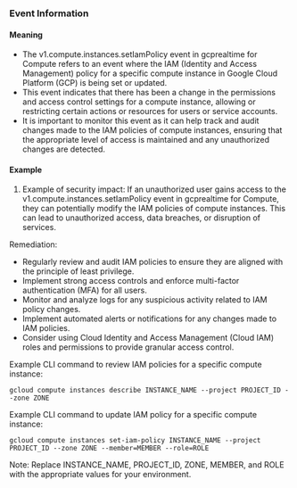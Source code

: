 
### Event Information

#### Meaning

- The v1.compute.instances.setIamPolicy event in gcprealtime for Compute refers to an event where the IAM (Identity and Access Management) policy for a specific compute instance in Google Cloud Platform (GCP) is being set or updated.
- This event indicates that there has been a change in the permissions and access control settings for a compute instance, allowing or restricting certain actions or resources for users or service accounts.
- It is important to monitor this event as it can help track and audit changes made to the IAM policies of compute instances, ensuring that the appropriate level of access is maintained and any unauthorized changes are detected.

#### Example

1. Example of security impact: If an unauthorized user gains access to the v1.compute.instances.setIamPolicy event in gcprealtime for Compute, they can potentially modify the IAM policies of compute instances. This can lead to unauthorized access, data breaches, or disruption of services.

Remediation:
- Regularly review and audit IAM policies to ensure they are aligned with the principle of least privilege.
- Implement strong access controls and enforce multi-factor authentication (MFA) for all users.
- Monitor and analyze logs for any suspicious activity related to IAM policy changes.
- Implement automated alerts or notifications for any changes made to IAM policies.
- Consider using Cloud Identity and Access Management (Cloud IAM) roles and permissions to provide granular access control.

Example CLI command to review IAM policies for a specific compute instance:
```
gcloud compute instances describe INSTANCE_NAME --project PROJECT_ID --zone ZONE
```

Example CLI command to update IAM policy for a specific compute instance:
```
gcloud compute instances set-iam-policy INSTANCE_NAME --project PROJECT_ID --zone ZONE --member=MEMBER --role=ROLE
```

Note: Replace INSTANCE_NAME, PROJECT_ID, ZONE, MEMBER, and ROLE with the appropriate values for your environment.


